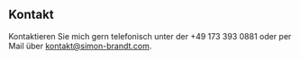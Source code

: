 ## Kontakt

Kontaktieren Sie mich gern telefonisch unter der &#43;49 1&#55;&#51; 3&#57;&#51; 0881 oder per Mail über <a href='mailto&#58;kont%61k&#37;74&#64;sim&#111;n-b&#114;andt&#37;2Ec&#37;6Fm'>&#107;&#111;ntak&#116;&#64;s&#105;&#109;on-b&#114;&#97;n&#100;t&#46;com</a>.

